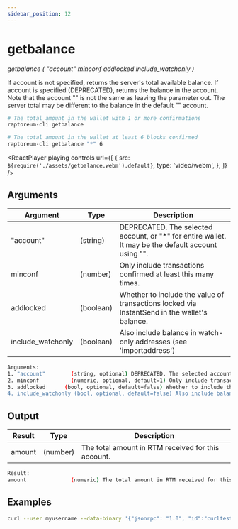 ```yaml
---
sidebar_position: 12
---
```



# getbalance

_getbalance ( "account" minconf addlocked include_watchonly )_

If account is not specified, returns the server's total available balance.
If account is specified (DEPRECATED), returns the balance in the account.
Note that the account "" is not the same as leaving the parameter out.
The server total may be different to the balance in the default "" account.

```bash
# The total amount in the wallet with 1 or more confirmations
raptoreum-cli getbalance

# The total amount in the wallet at least 6 blocks confirmed
raptoreum-cli getbalance "*" 6
```

<ReactPlayer
  playing
  controls
  url={[
    {
      src: `${require('./assets/getbalance.webm').default}`,
      type: 'video/webm',
    },
  ]}
/>

## Arguments

| Argument          | Type      | Description                                                                                          |
| ----------------- | --------- | ---------------------------------------------------------------------------------------------------- |
| "account"         | (string)  | DEPRECATED. The selected account, or "\*" for entire wallet. It may be the default account using "". |
| minconf           | (number)  | Only include transactions confirmed at least this many times.                                        |
| addlocked         | (boolean) | Whether to include the value of transactions locked via InstantSend in the wallet's balance.         |
| include_watchonly | (boolean) | Also include balance in watch-only addresses (see 'importaddress')                                   |

```bash
Arguments:
1. "account"        (string, optional) DEPRECATED. The selected account, or "*" for entire wallet. It may be the default account using "".
2. minconf          (numeric, optional, default=1) Only include transactions confirmed at least this many times.
3. addlocked      (bool, optional, default=false) Whether to include the value of transactions locked via InstantSend in the wallet's balance.
4. include_watchonly (bool, optional, default=false) Also include balance in watch-only addresses (see 'importaddress')
```

## Output

| Result | Type     | Description                                        |
| ------ | -------- | -------------------------------------------------- |
| amount | (number) | The total amount in RTM received for this account. |

```bash
Result:
amount              (numeric) The total amount in RTM received for this account.
```

## Examples

```bash
curl --user myusername --data-binary '{"jsonrpc": "1.0", "id":"curltest", "method": "getbalance", "params": ["*", 6] }' -H 'content-type: text/plain;' http://127.0.0.1:9998/
```
